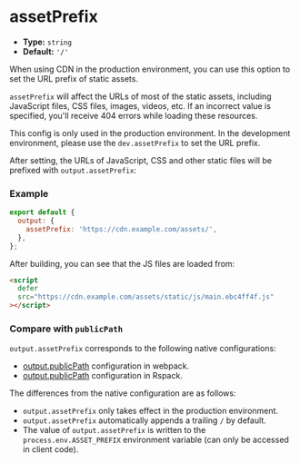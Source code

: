# assetPrefix

- **Type:** `string`
- **Default:** `'/'`

When using CDN in the production environment, you can use this option to set the URL prefix of static assets.

`assetPrefix` will affect the URLs of most of the static assets, including JavaScript files, CSS files, images, videos, etc. If an incorrect value is specified, you'll receive 404 errors while loading these resources.

This config is only used in the production environment. In the development environment, please use the `dev.assetPrefix` to set the URL prefix.

After setting, the URLs of JavaScript, CSS and other static files will be prefixed with `output.assetPrefix`:

### Example

```js
export default {
  output: {
    assetPrefix: 'https://cdn.example.com/assets/',
  },
};
```

After building, you can see that the JS files are loaded from:

```html
<script
  defer
  src="https://cdn.example.com/assets/static/js/main.ebc4ff4f.js"
></script>
```

### Compare with `publicPath`

`output.assetPrefix` corresponds to the following native configurations:

- [output.publicPath](https://webpack.js.org/guides/public-path/) configuration in webpack.
- [output.publicPath](https://rspack.dev/config/output#outputpublicpath) configuration in Rspack.

The differences from the native configuration are as follows:

- `output.assetPrefix` only takes effect in the production environment.
- `output.assetPrefix` automatically appends a trailing `/` by default.
- The value of `output.assetPrefix` is written to the `process.env.ASSET_PREFIX` environment variable (can only be accessed in client code).
